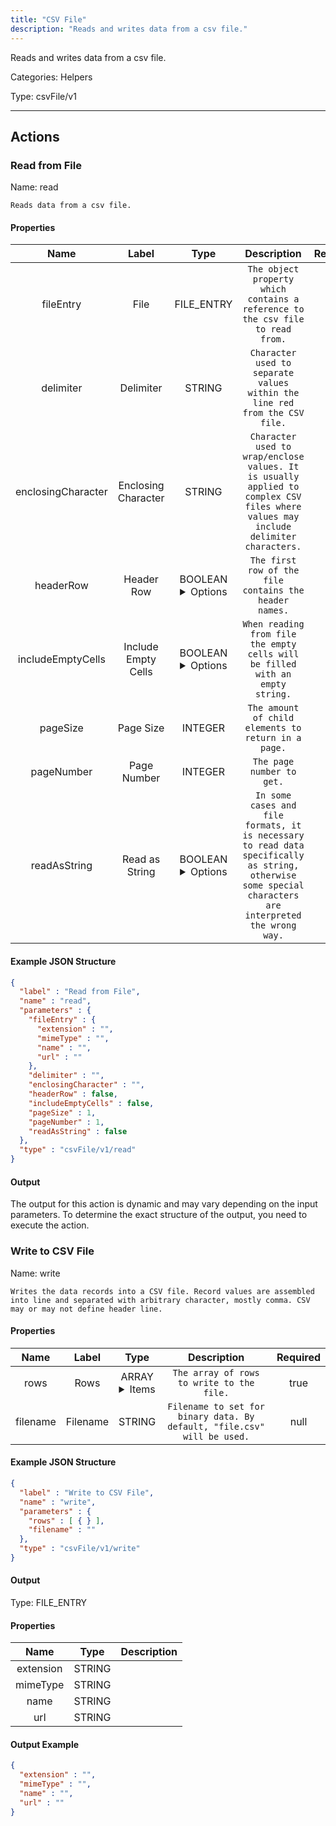 ```yaml
---
title: "CSV File"
description: "Reads and writes data from a csv file."
---
```


Reads and writes data from a csv file.


Categories: Helpers


Type: csvFile/v1

<hr />




## Actions


### Read from File
Name: read

`Reads data from a csv file.`

#### Properties

|      Name       |      Label     |     Type     |     Description     | Required |
|:---------------:|:--------------:|:------------:|:-------------------:|:--------:|
| fileEntry | File | FILE_ENTRY | `The object property which contains a reference to the csv file to read from.` | true |
| delimiter | Delimiter | STRING | `Character used to separate values within the line red from the CSV file.` | null |
| enclosingCharacter | Enclosing Character | STRING | `Character used to wrap/enclose values. It is usually applied to complex CSV files where values may include delimiter characters.` | null |
| headerRow | Header Row | BOOLEAN <details> <summary> Options </summary> true, false </details> | `The first row of the file contains the header names.` | null |
| includeEmptyCells | Include Empty Cells | BOOLEAN <details> <summary> Options </summary> true, false </details> | `When reading from file the empty cells will be filled with an empty string.` | null |
| pageSize | Page Size | INTEGER | `The amount of child elements to return in a page.` | null |
| pageNumber | Page Number | INTEGER | `The page number to get.` | null |
| readAsString | Read as String | BOOLEAN <details> <summary> Options </summary> true, false </details> | `In some cases and file formats, it is necessary to read data specifically as string, otherwise some special characters are interpreted the wrong way.` | null |

#### Example JSON Structure
```json
{
  "label" : "Read from File",
  "name" : "read",
  "parameters" : {
    "fileEntry" : {
      "extension" : "",
      "mimeType" : "",
      "name" : "",
      "url" : ""
    },
    "delimiter" : "",
    "enclosingCharacter" : "",
    "headerRow" : false,
    "includeEmptyCells" : false,
    "pageSize" : 1,
    "pageNumber" : 1,
    "readAsString" : false
  },
  "type" : "csvFile/v1/read"
}
```

#### Output

The output for this action is dynamic and may vary depending on the input parameters. To determine the exact structure of the output, you need to execute the action.




### Write to CSV File
Name: write

`Writes the data records into a CSV file. Record values are assembled into line and separated with arbitrary character, mostly comma. CSV may or may not define header line.`

#### Properties

|      Name       |      Label     |     Type     |     Description     | Required |
|:---------------:|:--------------:|:------------:|:-------------------:|:--------:|
| rows | Rows | ARRAY <details> <summary> Items </summary> [&#123;&#125;] </details> | `The array of rows to write to the file.` | true |
| filename | Filename | STRING | `Filename to set for binary data. By default, "file.csv" will be used.` | null |

#### Example JSON Structure
```json
{
  "label" : "Write to CSV File",
  "name" : "write",
  "parameters" : {
    "rows" : [ { } ],
    "filename" : ""
  },
  "type" : "csvFile/v1/write"
}
```

#### Output



Type: FILE_ENTRY


#### Properties

|     Name     |     Type     |     Description     |
|:------------:|:------------:|:-------------------:|
| extension | STRING |  |
| mimeType | STRING |  |
| name | STRING |  |
| url | STRING |  |




#### Output Example
```json
{
  "extension" : "",
  "mimeType" : "",
  "name" : "",
  "url" : ""
}
```





